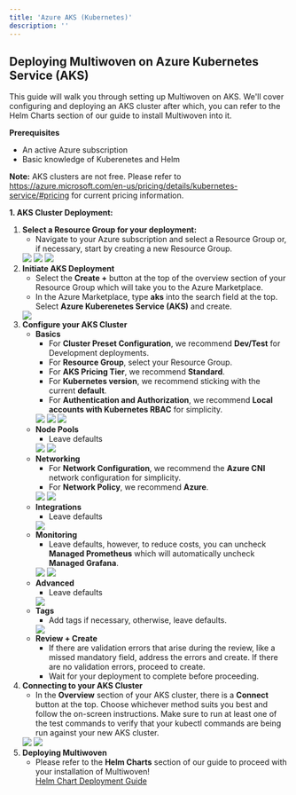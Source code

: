 ```yaml
---
title: 'Azure AKS (Kubernetes)'
description: ''
---
```


## Deploying Multiwoven on Azure Kubernetes Service (AKS)

This guide will walk you through setting up Multiwoven on AKS. We'll cover configuring and deploying an AKS cluster after which, you can refer to the Helm Charts section of our guide to install Multiwoven into it.

**Prerequisites**

* An active Azure subscription
* Basic knowledge of Kuberenetes and Helm

**Note:** AKS clusters are not free. Please refer to https://azure.microsoft.com/en-us/pricing/details/kubernetes-service/#pricing for current pricing information.


**1. AKS Cluster Deployment:**
1. **Select a Resource Group for your deployment:**
    * Navigate to your Azure subscription and select a Resource Group or, if necessary, start by creating a new Resource Group.
    <Frame>
        <img src="https://res.cloudinary.com/dspflukeu/image/upload/v1715290055/Screenshot_2024-05-09_at_5.26.26_PM_zdv5dh.png" />
    </Frame>
    <Frame>
        <img src="https://res.cloudinary.com/dspflukeu/image/upload/v1715290055/Screenshot_2024-05-09_at_5.26.32_PM_mvrv2n.png" />
    </Frame>
    <Frame>
        <img src="https://res.cloudinary.com/dspflukeu/image/upload/v1715290055/Screenshot_2024-05-09_at_5.26.41_PM_walsv7.png" />
    </Frame>
2. **Initiate AKS Deployment**
    * Select the **Create +** button at the top of the overview section of your Resource Group which will take you to the Azure Marketplace.
    * In the Azure Marketplace, type **aks** into the search field at the top. Select **Azure Kuberenetes Service (AKS)** and create.
    <Frame>
        <img src="https://res.cloudinary.com/dspflukeu/image/upload/v1715286916/Screenshot_2024-05-07_at_12.04.46_PM_vrtry3.png" />
    </Frame>
3. **Configure your AKS Cluster**
    * **Basics**
        * For **Cluster Preset Configuration**, we recommend **Dev/Test** for Development deployments.
        * For **Resource Group**, select your Resource Group.
        * For **AKS Pricing Tier**, we recommend **Standard**.
        * For **Kubernetes version**, we recommend sticking with the current **default**.
        * For **Authentication and Authorization**, we recommend **Local accounts with Kubernetes RBAC** for simplicity.
        <Frame>
            <img src="https://res.cloudinary.com/dspflukeu/image/upload/v1715286917/Screenshot_2024-05-07_at_12.06.03_PM_xp7soo.png" />
        </Frame>
        <Frame>
            <img src="https://res.cloudinary.com/dspflukeu/image/upload/v1715286917/Screenshot_2024-05-07_at_12.06.23_PM_lflhwv.png" />
        </Frame>
        <Frame>
            <img src="https://res.cloudinary.com/dspflukeu/image/upload/v1715286917/Screenshot_2024-05-07_at_12.06.31_PM_xal5nh.png" />
        </Frame>
    * **Node Pools**
        * Leave defaults
        <Frame>
            <img src="https://res.cloudinary.com/dspflukeu/image/upload/v1715286917/Screenshot_2024-05-07_at_12.07.23_PM_ynj6cu.png" />
        </Frame>
        <Frame>
            <img src="https://res.cloudinary.com/dspflukeu/image/upload/v1715286917/Screenshot_2024-05-07_at_12.07.29_PM_arveg8.png" />
        </Frame>
    * **Networking**
        * For **Network Configuration**, we recommend the **Azure CNI** network configuration for simplicity.
        * For **Network Policy**, we recommend **Azure**.
        <Frame>
            <img src="https://res.cloudinary.com/dspflukeu/image/upload/v1715286917/Screenshot_2024-05-07_at_12.07.57_PM_v3thlf.png" />
        </Frame>
        <Frame>
            <img src="https://res.cloudinary.com/dspflukeu/image/upload/v1715286916/Screenshot_2024-05-07_at_12.08.05_PM_dcsvlo.png" />
        </Frame>
    * **Integrations**
        * Leave defaults
        <Frame>
            <img src="https://res.cloudinary.com/dspflukeu/image/upload/v1715286916/Screenshot_2024-05-07_at_12.09.36_PM_juypye.png" />
        </Frame>
    * **Monitoring**
        * Leave defaults, however, to reduce costs, you can uncheck **Managed Prometheus** which will automatically uncheck **Managed Grafana**.
        <Frame>
            <img src="https://res.cloudinary.com/dspflukeu/image/upload/v1715286917/Screenshot_2024-05-07_at_12.10.44_PM_epn32u.png" />
        </Frame>
        <Frame>
            <img src="https://res.cloudinary.com/dspflukeu/image/upload/v1715286916/Screenshot_2024-05-07_at_12.10.57_PM_edxypj.png" />
        </Frame>
    * **Advanced**
        * Leave defaults
        <Frame>
            <img src="https://res.cloudinary.com/dspflukeu/image/upload/v1715286916/Screenshot_2024-05-07_at_12.11.19_PM_i2smpg.png" />
        </Frame>
    * **Tags**
        * Add tags if necessary, otherwise, leave defaults.
        <Frame>
            <img src="https://res.cloudinary.com/dspflukeu/image/upload/v1715289232/Screenshot_2024-05-09_at_5.13.26_PM_su7yyx.png" />
        </Frame>
    * **Review + Create**
        * If there are validation errors that arise during the review, like a missed mandatory field, address the errors and create. If there are no validation errors, proceed to create.
        * Wait for your deployment to complete before proceeding.
4. **Connecting to your AKS Cluster**
    * In the **Overview** section of your AKS cluster, there is a **Connect** button at the top. Choose whichever method suits you best and follow the on-screen instructions. Make sure to run at least one of the test commands to verify that your kubectl commands are being run against your new AKS cluster.
    <Frame>
            <img src="https://res.cloudinary.com/dspflukeu/image/upload/v1715289389/Screenshot_2024-05-09_at_5.14.58_PM_enzily.png" />
    </Frame>
    <Frame>
        <img src="https://res.cloudinary.com/dspflukeu/image/upload/v1715289389/Screenshot_2024-05-09_at_5.15.39_PM_fbhv86.png" />
    </Frame>
5. **Deploying Multiwoven**
    * Please refer to the **Helm Charts** section of our guide to proceed with your installation of Multiwoven!\
    [Helm Chart Deployment Guide](https://docs.squared.ai/open-source/guides/setup/helm)
